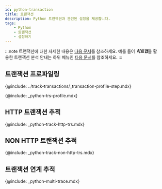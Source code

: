 ```yaml
---
id: python-transaction
title: 트랜잭션
description: Python 트랜잭션과 관련된 설정을 제공합니다.
tags:
    - Python
    - 트랜잭션
    - 설정하기
---
```


:::note
트랜잭션에 대한 자세한 내용은 [다음 문서](../track-transactions/python-track-transactions-intro.mdx)를 참조하세요. 예를 들어 ***히트맵***을 활용한 트랜잭션 분석 안내는 하위 메뉴인 [다음 문서](../track-transactions/python-trs-view)를 참조하세요.
:::

## 트랜잭션 프로파일링

{@include: ../track-transactions/_transaction-profile-step.mdx}

{@include: _python-trs-profile.mdx}
 
## HTTP 트랜잭션 추적

{@include: _python-track-http-trs.mdx}

## NON HTTP 트랜잭션 추적

{@include: _python-track-non-http-trs.mdx} 

## 트랜잭션 연계 추적

{@include: _python-multi-trace.mdx}
        